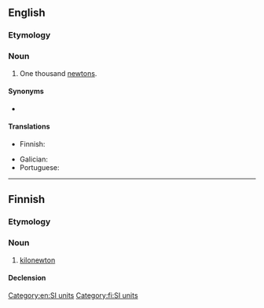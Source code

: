 {{also|kilo-newton}}
==English==

===Etymology===
{{prefix|en|kilo|newton}}

===Noun===
{{en-noun}}

# One thousand [[newton]]s.

====Synonyms====
* {{l|en|kN}}

====Translations====
{{trans-top|one thousand newtons}}
* Finnish: {{t+|fi|kilonewton}}
{{trans-mid}}
* Galician: {{t+|gl|quilonewton}}
* Portuguese: {{t|pt|quilonewton|m}}
{{trans-bottom}}

[[Category:en:SI units]]

----

==Finnish==

===Etymology===
{{prefix|fi|kilo|newton}}

===Noun===
{{fi-noun}}

# [[#English|kilonewton]]

====Declension====
{{fi-decl-paperi|kilonewton|a|i=0}}

[[Category:fi:SI units]]